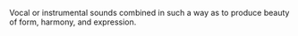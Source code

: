 Vocal or instrumental sounds combined in such a way as to produce beauty of form, harmony, and expression.
